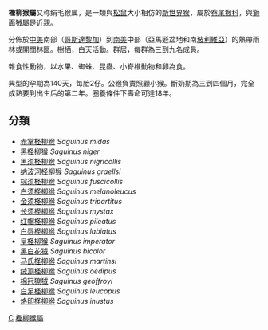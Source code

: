 {{Automatic taxobox
| taxon = Saguinus
| authority = [[Johann_Centurius_Hoffmannsegg|Hoffmannsegg]], 1807
| image = MonkeyScieMuseum25June07.jpg
| image_caption = [[絨頂檉柳猴|絨頂檉柳猴]] (''Saguinus oedipus'')
| type_species = ''Saguinas ursula''
| type_species_authority = [[Johann_Centurius_Hoffmannsegg|Hoffmannsegg]], 1807 <br/> = ''Simia midas'' [[卡爾·林奈|Linnaeus]], 1758
| subdivision_ranks = [[種|種]]
| subdivitfion = 另見内文
}}

'''檉柳猴屬'''又称绢毛猴属，是一類與[[松鼠|松鼠]]大小相仿的[[新世界猴|新世界猴]]，屬於[[卷尾猴科|卷尾猴科]]，與[[獅面狨屬|獅面狨屬]]是近親。

分佈於[[中美|中美]]南部（[[哥斯達黎加|哥斯達黎加]]）到[[南美|南美]]中部（亞馬遜盆地和南[[玻利維亞|玻利維亞]]）的熱帶雨林或開闊林區。樹栖，白天活動。群居，每群為三到九名成員。

雜食性動物，以水果、蜘蛛、昆蟲、小脊椎動物和卵為食。

典型的孕期為140天，每胎2仔。公猴負責照顧小猴。斷奶期為三到四個月，完全成熟要到出生后的第二年。圈養條件下壽命可達18年。

== 分類 ==
* [[赤掌柽柳猴|赤掌柽柳猴]] ''Saguinus midas''
* [[黑柽柳猴|黑柽柳猴]] ''Saguinus niger''
* [[黑须柽柳猴|黑须柽柳猴]] ''Saguinus nigricollis''
* [[纳波河柽柳猴|纳波河柽柳猴]] ''Saguinus graellsi''
* [[棕须柽柳猴|棕须柽柳猴]] ''Saguinus fuscicollis''
* [[白须柽柳猴|白须柽柳猴]] ''Saguinus melanoleucus''
* [[金须柽柳猴|金须柽柳猴]] ''Saguinus tripartitus''
* [[长须柽柳猴|长须柽柳猴]] ''Saguinus mystax''
* [[红帽柽柳猴|红帽柽柳猴]] ''Saguinus pileatus''
* [[白唇柽柳猴|白唇柽柳猴]] ''Saguinus labiatus''
* [[皇柽柳猴|皇柽柳猴]] ''Saguinus imperator''
* [[黑白花狨|黑白花狨]] ''Saguinus bicolor''
* [[马氏柽柳猴|马氏柽柳猴]] ''Saguinus martinsi''
* [[绒顶柽柳猴|绒顶柽柳猴]] ''Saguinus oedipus''
* [[棉冠獠狨|棉冠獠狨]] ''Saguinus geoffroyi''
* [[白足柽柳猴|白足柽柳猴]] ''Saguinus leucopus''
* [[烙印柽柳猴|烙印柽柳猴]] ''Saguinus inustus''

{{簡鼻亞目|S.}}
{{Taxonbar|from=Q240034}}

[[Category:卷尾猴科|C]]
[[Category:檉柳猴屬|]]